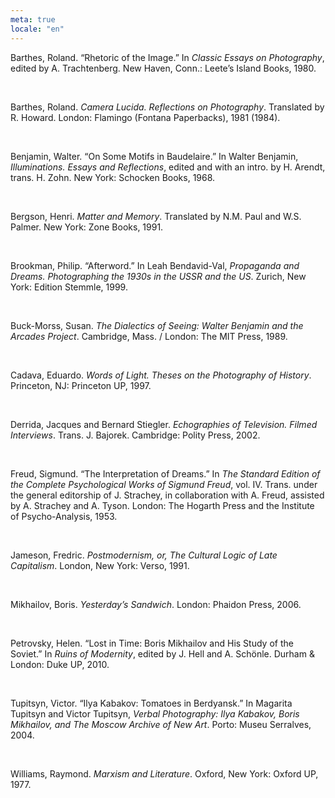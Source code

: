 ```yaml
---
meta: true
locale: "en"
---
```


Barthes, Roland. “Rhetoric of the Image.” In *Classic Essays on Photography*, edited by A. Trachtenberg. New Haven, Conn.: Leete’s Island Books, 1980.

<br />

Barthes, Roland. *Camera Lucida. Reflections on Photography*. Translated by R. Howard. London: Flamingo (Fontana Paperbacks), 1981 (1984).

<br />

Benjamin, Walter. “On Some Motifs in Baudelaire.” In Walter Benjamin, *Illuminations. Essays and Reflections*, edited and with an intro. by H. Arendt, trans. H. Zohn. New York: Schocken Books, 1968.

<br />

Bergson, Henri. *Matter and Memory*. Translated by N.M. Paul and W.S. Palmer. New York: Zone Books, 1991.

<br />

Brookman, Philip. “Afterword.” In Leah Bendavid-Val, *Propaganda and Dreams. Photographing the 1930s in the USSR and the US*. Zurich, New York: Edition Stemmle, 1999.

<br />

Buck-Morss, Susan. *The Dialectics of Seeing: Walter Benjamin and the Arcades Project*. Cambridge, Mass. / London: The MIT Press, 1989.

<br />

Cadava, Eduardo. *Words of Light. Theses on the Photography of History*. Princeton, NJ: Princeton UP, 1997.

<br />

Derrida, Jacques and Bernard Stiegler. *Echographies of Television. Filmed Interviews*. Trans. J. Bajorek. Cambridge: Polity Press, 2002.

<br />

Freud, Sigmund. “The Interpretation of Dreams.” In *The Standard Edition of the Complete Psychological Works of Sigmund Freud*,  vol. IV. Trans. under the general editorship of J. Strachey, in collaboration with A. Freud, assisted by A. Strachey and A. Tyson. London: The Hogarth Press and the Institute of Psycho-Analysis, 1953.

<br />

Jameson, Fredric. *Postmodernism, or, The Cultural Logic of Late Capitalism*. London, New York: Verso, 1991.

<br />

Mikhailov, Boris. *Yesterday’s Sandwich*. London: Phaidon Press, 2006.

<br />

Petrovsky, Helen. “Lost in Time: Boris Mikhailov and His Study of the Soviet.” In *Ruins of Modernity*, edited by J. Hell and A. Schönle. Durham & London: Duke UP, 2010.

<br />

Tupitsyn, Victor. “Ilya Kabakov: Tomatoes in Berdyansk.” In Magarita Tupitsyn and Victor Tupitsyn, *Verbal Photography: Ilya Kabakov, Boris Mikhailov, and The Moscow Archive of New Art*. Porto: Museu Serralves, 2004.

<br />

Williams, Raymond. *Marxism and Literature*. Oxford, New York: Oxford UP, 1977.